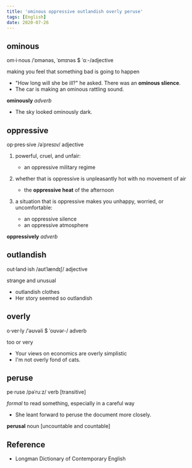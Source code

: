 ```yaml
---
title: 'ominous oppressive outlandish overly peruse'
tags: [English]
date: 2020-07-26
---
```


## ominous

om·i·nous /ˈɒmənəs, ˈɒmɪnəs $ ˈɑː-/adjective

making you feel that something bad is going to happen

- "How long will she be ill?" he asked. There was an **ominous slience**.
- The car is making an ominous rattling sound.

**ominously** _adverb_

- The sky looked ominously dark.

## oppressive

op·pres·sive /əˈpresɪv/ adjective

1. powerful, cruel, and unfair:

   - an oppressive military regime

2. whether that is oppressive is unpleasantly hot with no movement of air

   - the **oppressive heat** of the afternoon

3. a situation that is oppressive makes you unhappy, worried, or uncomfortable:
   - an oppressive silence
   - an oppressive atmosphere

**oppressively** _adverb_

## outlandish

out·land·ish /aʊtˈlændɪʃ/ adjective

strange and unusual

- outlandish clothes
- Her story seemed so outlandish

## overly

o·ver·ly /ˈəʊvəli $ ˈoʊvər-/ adverb

too or very

- Your views on economics are overly simplistic
- I'm not overly fond of cats.

## peruse

pe·ruse /pəˈruːz/ verb [transitive]

_formal_ to read something, especially in a careful way

- She leant forward to peruse the document more closely.

**perusal** noun [uncountable and countable]

## Reference

- Longman Dictionary of Contemporary English
